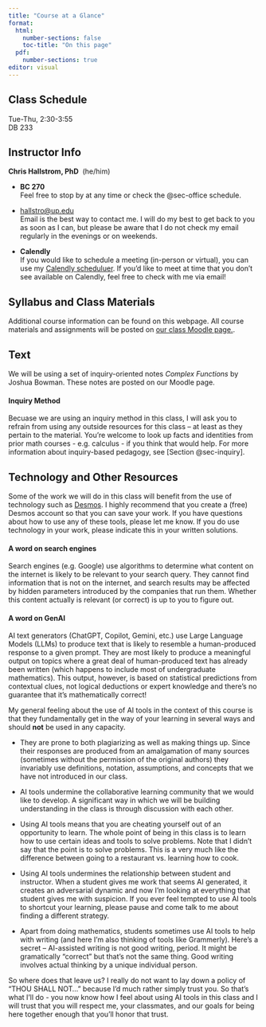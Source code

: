 ```yaml
---
title: "Course at a Glance"
format: 
  html:
    number-sections: false
    toc-title: "On this page"
  pdf:
    number-sections: true
editor: visual
---
```


## Class Schedule

Tue-Thu, 2:30-3:55 <br> DB 233

## Instructor Info

**Chris Hallstrom, PhD**  (he/him)

-   **BC 270**\
    Feel free to stop by at any time or check the @sec-office schedule.

-   [hallstro\@up.edu](mailto:hallstro@up.edu)\
    Email is the best way to contact me. I will do my best to get back to you as soon as I can, but please be aware that I do not check my email regularly in the evenings or on weekends.

-   **Calendly**\
    If you would like to schedule a meeting (in-person or virtual), you can use my [Calendly scheduluer](https://calendly.com/hallstro). If you'd like to meet at time that you don't see available on Calendly, feel free to check with me via email!

## Syllabus and Class Materials

Additional course information can be found on this webpage. All course materials and assignments will be posted on [our class Moodle page.](https://learning.up.edu).

## Text

We will be using a set of inquiry-oriented notes *Complex Functions* by Joshua Bowman. These notes are posted on our Moodle page.

::: {.callout-warning} 
#### Inquiry Method

Becuase we are using an inquiry method in this class, I will ask you to refrain from using any outside resources for this class -- at least as they pertain to the material. You're welcome to look up facts and identities from prior math courses - e.g. calculus - if you think that would help. For more information about inquiry-based pedagogy, see [Section @sec-inquiry].
:::


## Technology and Other Resources 

Some of the work we will do in this class will benefit from the use of technology such as [Desmos](http:www.desmos.com). I highly recommend that you create a (free) Desmos account so that you can save your work. If you have questions about how to use any of these tools, please let me know. If you do use technology in your work, please indicate this in your written solutions.

#### A word on search engines

Search engines (e.g. Google) use algorithms to determine what content on the internet is likely to be relevant to your search query. They cannot find information that is not on the internet, and search results may be affected by hidden parameters introduced by the companies that run them. Whether this content actually is relevant (or correct) is up to you to figure out.

#### A word on GenAI {#sec-genai}

AI text generators (ChatGPT, Copilot, Gemini, etc.) use Large Language Models (LLMs) to produce text that is likely to resemble a human-produced response to a given prompt. They are most likely to produce a meaningful output on topics where a great deal of human-produced text has already been written (which happens to include most of undergraduate mathematics). This output, however, is based on statistical predictions from contextual clues, not logical deductions or expert knowledge and there's no guarantee that it's mathematically correct!

:::{.callout-important icon=false appearance=minimal}
My general feeling about the use of AI tools in the context of this course is that they fundamentally get in the way of your learning in several ways and should **not** be used in any capacity.
:::

-   They are prone to both plagiarizing as well as making things up. Since their responses are produced from an amalgamation of many sources (sometimes without the permission of the original authors) they invariably use definitions, notation, assumptions, and concepts that we have not introduced in our class.

-   AI tools undermine the collaborative learning community that we would like to develop. A significant way in which we will be building understanding in the class is through discussion with each other.

-   Using AI tools means that you are cheating yourself out of an opportunity to learn. The whole point of being in this class is to learn how to use certain ideas and tools to solve problems. Note that I didn't say that the point is to solve problems. This is a very much like the difference between going to a restaurant vs. learning how to cook.

-   Using AI tools undermines the relationship between student and instructor. When a student gives me work that seems AI generated, it creates an adversarial dynamic and now I'm looking at everything that student gives me with suspicion. If you ever feel tempted to use AI tools to shortcut your learning, please pause and come talk to me about finding a different strategy.

-   Apart from doing mathematics, students sometimes use AI tools to help with writing (and here I'm also thinking of tools like Grammerly). Here's a secret – AI-assisted writing is not good writing, period. It might be gramatically "correct" but that's not the same thing. Good writing involves actual thinking by a unique individual person.

So where does that leave us? I really do not want to lay down a policy of "THOU SHALL NOT..." because I'd much rather simply trust you. So that's what I'll do - you now know how I feel about using AI tools in this class and I will trust that you will respect me, your classmates, and our goals for being here together enough that you'll honor that trust.
